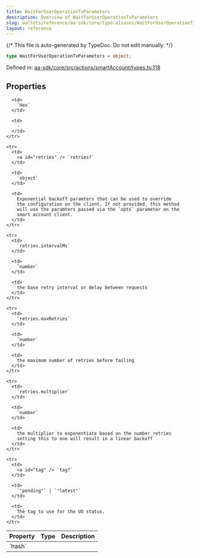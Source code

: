 ```yaml
---
title: WaitForUserOperationTxParameters
description: Overview of WaitForUserOperationTxParameters
slug: wallets/reference/aa-sdk/core/type-aliases/WaitForUserOperationTxParameters
layout: reference
---
```


{/* This file is auto-generated by TypeDoc. Do not edit manually. */}

```ts
type WaitForUserOperationTxParameters = object;
```

Defined in: [aa-sdk/core/src/actions/smartAccount/types.ts:118](https://github.com/alchemyplatform/aa-sdk/blob/153785ddc87beb160382c2bae7dbafa4a66ade9a/aa-sdk/core/src/actions/smartAccount/types.ts#L118)

## Properties

<table>
  <thead>
    <tr>
      <th align="left">Property</th>
      <th align="left">Type</th>
      <th align="left">Description</th>
    </tr>
  </thead>

  <tbody>
    <tr>
      <td>
        <a id="hash" /> `hash`
      </td>

      <td>
        `Hex`
      </td>

      <td>
        ‐
      </td>
    </tr>

    <tr>
      <td>
        <a id="retries" /> `retries?`
      </td>

      <td>
        `object`
      </td>

      <td>
        Exponential backoff paramters that can be used to override
        the configuration on the client. If not provided, this method
        will use the paramters passed via the `opts` parameter on the
        smart account client.
      </td>
    </tr>

    <tr>
      <td>
        `retries.intervalMs`
      </td>

      <td>
        `number`
      </td>

      <td>
        the base retry interval or delay between requests
      </td>
    </tr>

    <tr>
      <td>
        `retries.maxRetries`
      </td>

      <td>
        `number`
      </td>

      <td>
        the maximum number of retries before failing
      </td>
    </tr>

    <tr>
      <td>
        `retries.multiplier`
      </td>

      <td>
        `number`
      </td>

      <td>
        the multiplier to exponentiate based on the number retries
        setting this to one will result in a linear backoff
      </td>
    </tr>

    <tr>
      <td>
        <a id="tag" /> `tag?`
      </td>

      <td>
        `"pending"` | `"latest"`
      </td>

      <td>
        The tag to use for the UO status.
      </td>
    </tr>

  </tbody>
</table>
